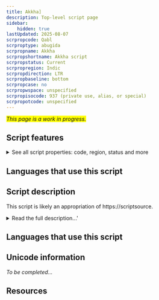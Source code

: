 ```yaml
---
title: Akkha]
description: Top-level script page
sidebar:
    hidden: true
lastUpdated: 2025-08-07
scrpropcode: Qabl
scrproptype: abugida
scrpropname: Akkha
scrpropshortname: Akkha script
scrpropstatus: Current
scrpropregion: Indic
scrpropdirection: LTR
scrpropbaseline: bottom
scrpropcase: no
scrpropwspace: unspecified
scrpropisocode: 937 (private use, alias, or special)
scrpropotcode: unspecified
---
```


<span style='background-color:yellow'>_This page is a work in progress._</span>


## Script features

<details>
<summary> See all script properties: code, region, status and more</summary>
<ScriptInfo />
</details>

## Languages that use this script

<WsList script='Qabl' wsMax='5' />

## Script description

This script is likely an appropriation of https://scriptsource.

<details><summary>Read the full description...'</summary>_Not yet available._</details>

## Languages that use this script

<WsList script='Qabl' wsMax='5' />

## Unicode information

_To be completed..._

## Resources

<ScriptResources detailSummary='seemore' />

